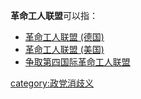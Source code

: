 '''革命工人联盟'''可以指：

* [[革命工人联盟_(德国)|革命工人联盟 (德国)]]
* [[革命工人联盟_(美国)|革命工人联盟 (美国)]]
* [[争取第四国际革命工人联盟|争取第四国际革命工人联盟]]

{{disambig|cat=六字组织机构消歧义}}
[[category:政党消歧义|category:政党消歧义]]